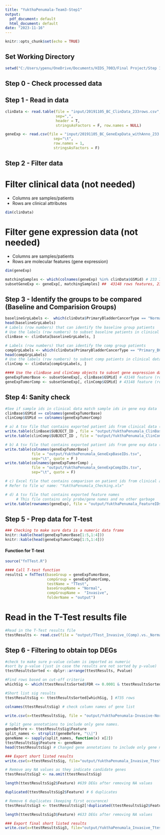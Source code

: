 ---
title: "YukthaPenumala-Team3-Step1"
output:
  pdf_document: default
  html_document: default
date: "2023-11-16"
---

```{r setup, include=FALSE}
knitr::opts_chunk$set(echo = TRUE)
```

## Set Working Directory
```{r}
setwd("C:/Users/ypenu/OneDrive/Documents/HIDS_7003/Final Project/Step 1")
```

## Step 0 - Check processed data 

## Step 1 - Read in data
```{r}
clinData <- read.table(file = "input/20191105_BC_ClinData_233rows.csv",
                       sep=",", 
                       header = T, 
                       stringsAsFactors = F, row.names = NULL)
```

```{r}
geneExp <- read.csv(file = "input/20191105_BC_GeneExpData_withAnno_233.tsv",
                      sep="\t",
                      row.names = 1,
                      stringsAsFactors = F)
```

## Step 2 - Filter data 

# Filter clinical data (not needed)
- Columns are samples/patients
- Rows are clinical attributes
```{r}
dim(clinData)
```

# Filter gene expression data (not needed)
- Columns are samples/patients
- Rows are molecular features (gene expression)
```{r}
dim(geneExp)
```

```{r}
matchingSamples <- which(colnames(geneExp) %in% clinData$GSMid) # 233 IDs matching
subsetGeneExp <- geneExp[, matchingSamples] ##  43148 rows features, 233 patient columns
```

## Step 3 - Identify the groups to be compared (Baseline and Comparision Groups)

```{r}
baselineGrpLabels <-  which(clinData$PrimaryBladderCancerType == "Normal bladder mucosae") #10 samples
head(baselineGrpLabels)
# Labels (row numbers) that can identify the baseline group patients
# Use the labels (row numbers) to subset baseline patients in clinical data file 
clinBase <- clinData[baselineGrpLabels, ]

# Labels (row numbers) that can identify the comp group patients
compGrpLabels <- which(clinData$PrimaryBladderCancerType == "Primary_BC_Invasive") #62 samples
head(compGrpLabels)
# Use the labels (row numbers) to subset comp patients in clinical data file 
clinComp <- clinData[compGrpLabels, ]

#### Use the clinBase and clinComp objects to subset gene expression data
geneExpTumorBase <- subsetGeneExp[, clinBase$GSMid] # 43148 feature (rows), 10 samples columns
geneExpTumorComp <- subsetGeneExp[, clinComp$GSMid] # 43148 feature (rows), 62 samples columns
```

## Step 4: Sanity check

```{r}
#See if sample ids in clinical data match sample ids in gene exp data
clinBase$GSMid == colnames(geneExpTumorBase)
clinComp$GSMid == colnames(geneExpTumorComp)
```

```{r}
# a) A tsv file that contains exported patient ids from clinical data (baseline and comparison groups)
write.table(clinBase$SUBJECT_ID , file = "output/YukthaPenumala_ClinBaseIDs.tsv", sep="\t", quote = F)
write.table(clinComp$SUBJECT_ID , file = "output/YukthaPenumala_ClinCompIDs.tsv", sep="\t", quote = F)

# b) A tsv file that contains exported patient ids from gene exp data (baseline and comparison groups)
write.table(colnames(geneExpTumorBase) , 
            file = "output/YukthaPenumala_GeneExpBaseIDs.tsv", 
            sep="\t", quote = F )
write.table(colnames(geneExpTumorComp) , 
            file = "output/YukthaPenumala_GeneExpCompIDs.tsv", 
            sep="\t", quote = F)

# c) Excel file that contains comparison on patient ids from clinical and gene exp data (baseline and comparison groups)
# Refer to file w/ name: "YukthaPenumala_Checking.xlx"

# d) A tsv file that contains exported feature names
     # This file contains only probe/gene names and no other garbage
write.table(rownames(geneExp), file = "output/YukthaPenumala_FeatureIDs.tsv", sep="\t", quote = F)
```

## Step 5 - Prep data for T-test

```{r}
### Checking to make sure data is a numeric data frame
knitr::kable(head(geneExpTumorBase[1:5,1:4]))
knitr::kable(head(geneExpTumorComp[1:5,1:4]))
```

#### Function for T-test

```{r ttest}
source("fnTTest.R")

#### Call T-test function
results1 = fnTTest(baseGroup = geneExpTumorBase, 
                   compGroup = geneExpTumorComp, 
                   testName = "TTest", 
                   baseGroupName = "Normal",
                   compGroupName =  "Invasive",
                   folderName = "output")
```

# Read in the T-Test results file
```{r}
#Read in the T-Test results file
ttestResults <- read.csv(file = "output/TTest_Invasive_(Comp).vs._Normal_(Base).TTest.csv")
```

## Step 6 - Filtering to obtain top DEGs
```{r}
#check to make sure p-value column is imported as numeric 
#sort by p-value (just in case the results are not sorted by p-value)
ttestResultsSorted <- dplyr::arrange(ttestResults, Pvalue)

#Find rows based on cut-off criteria 
whichSig <- which(ttestResultsSorted$FDR <= 0.0001 & ttestResultsSorted$SignedFC <= 1.5)

#Short list sig results
ttestResultsSig <- ttestResultsSorted[whichSig, ] #735 rows 

colnames(ttestResultsSig) # check column names of gene list

write.csv(x=ttestResultsSig, file = "output/YukthaPenumala-Invasive-Normal-DEGs-before.csv", quote=F,  row.names=FALSE)

# Split gene annotations to include only gene names. 
geneBefore <- ttestResultsSig$Feature
split_names <- strsplit(geneBefore, "\\|")
geneName <- sapply(split_names, function(x) x[2])
ttestResultsSig$Feature <- geneName
head(ttestResultsSig) # Changed gene annotations to include only gene names

### Export short listed results
write.csv(x=ttestResultsSig, file="output/YukthaPenumala_Invasive_Ttest_Shortlisted.csv", quote=F,row.names=FALSE)

# Remove any NA values as they indicate candidate genes 
ttestResultsSig2 <- na.omit(ttestResultsSig) 

length(ttestResultsSig2$Feature) #639 DEGs after removing NA values 

duplicated(ttestResultsSig2$Feature) # 6 duplicates 

# Remove 6 duplicates (keeping first occurence)
ttestResultsSig3 <- ttestResultsSig2[!duplicated(ttestResultsSig2$Feature), ]

length(ttestResultsSig3$Feature) #633 DEGs after removing NA values

### Export final short listed results
write.csv(x=ttestResultsSig3, file="output/YukthaPenumala_Invasive_Ttest_FinalShortlisted.csv", quote=F,row.names=FALSE)
```
